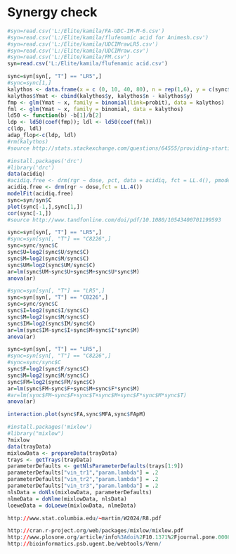 Synergy check
========================================================

```{r load file}
#syn=read.csv('L:/Elite/kamila/FA-UDC-IM-M-6.csv')
#syn=read.csv('L:/Elite/kamila/flufenamic acid for Animesh.csv')
#syn=read.csv('L:/Elite/kamila/UDCIMrawLR5.csv')
#syn=read.csv('L:/Elite/kamila/UDCIMraw.csv')
#syn=read.csv('L:/Elite/kamila/FM.csv')
syn=read.csv('L:/Elite/kamila/flufenamic acid.csv')
```

```{r ld50}
sync=syn[syn[, "T"] == "LR5",]
#sync=sync[1,]
kalythos <- data.frame(x = c (0, 10, 40, 80), n = rep(1,6), y = c(sync$control,sync$flufenamic..10uM, sync$flufenamic..40uM,sync$flufenamic..80uM))
kalythos$Ymat <- cbind(kalythos$y, kalythos$n - kalythos$y)
fmp <- glm(Ymat ~ x, family = binomial(link=probit), data = kalythos)
fml <- glm(Ymat ~ x, family = binomial, data = kalythos)
ld50 <- function(b) -b[1]/b[2]
ldp <- ld50(coef(fmp)); ldl <- ld50(coef(fml))
c(ldp, ldl)
adap_flop<-c(ldp, ldl)
#rm(kalythos)
#source http://stats.stackexchange.com/questions/64555/providing-starting-values-for-a-generalized-linear-mixed-model-with-glmmpql
```

```{r dose-response-curve}
#install.packages('drc')
#library('drc')
data(acidiq)
#acidiq.free <- drm(rgr ~ dose, pct, data = acidiq, fct = LL.4(), pmodels = list(~factor(pct), ~1, ~1, ~factor(pct) - 1))
acidiq.free <- drm(rgr ~ dose,fct = LL.4())
modelFit(acidiq.free)
sync=syn/syn$C
plot(sync[-1,],sync[1,])
cor(sync[-1,])
#source http://www.tandfonline.com/doi/pdf/10.1080/10543400701199593
```

```{r check U}
sync=syn[syn[, "T"] == "LR5",]
#sync=syn[syn[, "T"] == "C8226",]
sync=sync/sync$C
sync$U=log2(sync$U/sync$C)
sync$M=log2(sync$M/sync$C)
sync$UM=log2(sync$UM/sync$C)
ar=lm(sync$UM~sync$U+sync$M+sync$U*sync$M)
anova(ar)
```

```{r check I}
#sync=syn[syn[, "T"] == "LR5",]
sync=syn[syn[, "T"] == "C8226",]
sync=sync/sync$C
sync$I=log2(sync$I/sync$C)
sync$M=log2(sync$M/sync$C)
sync$IM=log2(sync$IM/sync$C)
ar=lm(sync$IM~sync$I+sync$M+sync$I*sync$M)
anova(ar)
```

```{r check F}
sync=syn[syn[, "T"] == "LR5",]
#sync=syn[syn[, "T"] == "C8226",]
#sync=sync/sync$C
sync$F=log2(sync$F/sync$C)
sync$M=log2(sync$M/sync$C)
sync$FM=log2(sync$FM/sync$C)
ar=lm(sync$FM~sync$F+sync$M+sync$F*sync$M)
#ar=lm(sync$FM~sync$F+sync$T+sync$M+sync$F*sync$M*sync$T)
anova(ar)
```

```{r plot}
interaction.plot(sync$FA,sync$MFA,sync$FApM)
```




```{r check mixlow}
#install.packages('mixlow')
#library("mixlow")
?mixlow
data(trayData)
mixlowData <- prepareData(trayData)
trays <- getTrays(trayData)
parameterDefaults <- getNlsParameterDefaults(trays[1:9])
parameterDefaults["vin_tr1","param.lambda"] = .2
parameterDefaults["vin_tr2","param.lambda"] = .2
parameterDefaults["vin_tr3","param.lambda"] = .2
nlsData = doNls(mixlowData, parameterDefaults) 
nlmeData = doNlme(mixlowData, nlsData)
loeweData = doLoewe(mixlowData, nlmeData)

```

```{r sources}
http://www.stat.columbia.edu/~martin/W2024/R8.pdf

http://cran.r-project.org/web/packages/mixlow/mixlow.pdf
http://www.plosone.org/article/info%3Adoi%2F10.1371%2Fjournal.pone.0008919
http://bioinformatics.psb.ugent.be/webtools/Venn/
```
